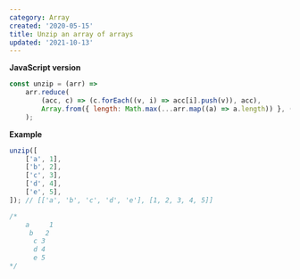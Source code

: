 ```yaml
---
category: Array
created: '2020-05-15'
title: Unzip an array of arrays
updated: '2021-10-13'
---
```


**JavaScript version**

```js
const unzip = (arr) =>
    arr.reduce(
        (acc, c) => (c.forEach((v, i) => acc[i].push(v)), acc),
        Array.from({ length: Math.max(...arr.map((a) => a.length)) }, (_) => [])
    );
```

**Example**

```js
unzip([
    ['a', 1],
    ['b', 2],
    ['c', 3],
    ['d', 4],
    ['e', 5],
]); // [['a', 'b', 'c', 'd', 'e'], [1, 2, 3, 4, 5]]

/*
    a     1
     b   2
      c 3
      d 4
      e 5
*/
```
